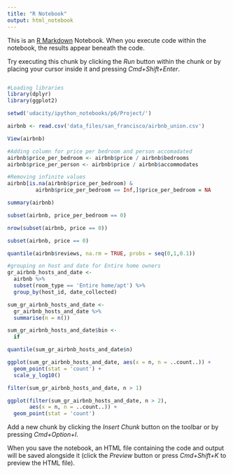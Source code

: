 ```yaml
---
title: "R Notebook"
output: html_notebook
---
```


This is an [R Markdown](http://rmarkdown.rstudio.com) Notebook. When you execute code within the notebook, the results appear beneath the code. 

Try executing this chunk by clicking the *Run* button within the chunk or by placing your cursor inside it and pressing *Cmd+Shift+Enter*. 

```r

```


```r
#Loading libraries
library(dplyr)
library(ggplot2)
```

```r
setwd('udacity/ipython_notebooks/p6/Project/')

airbnb <- read.csv('data_files/san_francisco/airbnb_union.csv')

View(airbnb)

#Adding column for price per bedroom and person accomadated
airbnb$price_per_bedroom <- airbnb$price / airbnb$bedrooms
airbnb$price_per_person <- airbnb$price / airbnb$accommodates

#Removing infinite values
airbnb[is.na(airbnb$price_per_bedroom) & 
         airbnb$price_per_bedroom == Inf,]$price_per_bedroom = NA

summary(airbnb)

subset(airbnb, price_per_bedroom == 0)

nrow(subset(airbnb, price == 0))

subset(airbnb, price == 0)

quantile(airbnb$reviews, na.rm = TRUE, probs = seq(0,1,0.1))

#grouping on host and date for Entire home owners
gr_airbnb_hosts_and_date <- 
  airbnb %>% 
  subset(room_type == 'Entire home/apt') %>% 
  group_by(host_id, date_collected)

sum_gr_airbnb_hosts_and_date <- 
  gr_airbnb_hosts_and_date %>% 
  summarise(n = n())

sum_gr_airbnb_hosts_and_date$bin <- 
  if

quantile(sum_gr_airbnb_hosts_and_date$n)

ggplot(sum_gr_airbnb_hosts_and_date, aes(x = n, n = ..count..)) +
  geom_point(stat = 'count') +
  scale_y_log10()

filter(sum_gr_airbnb_hosts_and_date, n > 1)

ggplot(filter(sum_gr_airbnb_hosts_and_date, n > 2), 
       aes(x = n, n = ..count..)) +
  geom_point(stat = 'count')

```

Add a new chunk by clicking the *Insert Chunk* button on the toolbar or by pressing *Cmd+Option+I*.

When you save the notebook, an HTML file containing the code and output will be saved alongside it (click the *Preview* button or press *Cmd+Shift+K* to preview the HTML file).
